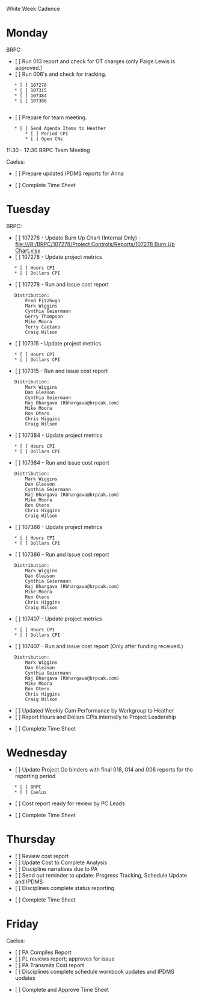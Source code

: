 White Week Cadence

= Monday =
BRPC:
* [ ] Run 013 report and check for OT charges (only Paige Lewis is approved.)
* [ ] Run 006's and check for tracking.
	* [ ] 107278
	* [ ] 107315
	* [ ] 107384
	* [ ] 107386
	 
* [ ] Prepare for team meeting.
	* [ ] Send Agenda Items to Heather
		* [ ] Period CPI
		* [ ] Open CNs

11:30 - 12:30 BRPC Team Meeting

Caelus:
* [ ] Prepare updated IPDMS reports for Anna
 
* [ ] Complete Time Sheet

= Tuesday =
BRPC:
* [ ] 107278 - Update Burn Up Chart (Internal Only) - [[file:///R:/BRPC/107278/Project Controls/Reports/107278 Burn Up Chart.xlsx]]
* [ ] 107278 - Update project metrics
	* [ ] Hours CPI
	* [ ] Dollars CPI
* [ ] 107278 - Run and issue cost report
	Distribution:
		Fred Fitzhugh
		Mark Wiggins
		Cynthia Geiermann
		Gerry Thompson
		Mike Moora
		Terry Caetano
		Craig Wilson
* [ ] 107315 - Update project metrics
	* [ ] Hours CPI
	* [ ] Dollars CPI
* [ ] 107315 - Run and issue cost report 
	Distribution:
		Mark Wiggins
		Dan Gleason
		Cynthia Geiermann
		Raj Bhargava (Rbhargava@brpcak.com)
		Mike Moora
		Ron Otero
		Chris Higgins
		Craig Wilson
* [ ] 107384 - Update project metrics
	* [ ] Hours CPI
	* [ ] Dollars CPI
* [ ] 107384 - Run and issue cost report 
	Distribution:
		Mark Wiggins
		Dan Gleason
		Cynthia Geiermann
		Raj Bhargava (Rbhargava@brpcak.com)
		Mike Moora
		Ron Otero
		Chris Higgins
		Craig Wilson
* [ ] 107386 - Update project metrics
	* [ ] Hours CPI
	* [ ] Dollars CPI
* [ ] 107386 - Run and issue cost report 
	Distribution:
		Mark Wiggins
		Dan Gleason
		Cynthia Geiermann
		Raj Bhargava (Rbhargava@brpcak.com)
		Mike Moora
		Ron Otero
		Chris Higgins
		Craig Wilson
* [ ] 107407 - Update project metrics
	* [ ] Hours CPI
	* [ ] Dollars CPI
* [ ] 107407 - Run and issue cost report (Only after funding received.)
	Distribution:
		Mark Wiggins
		Dan Gleason
		Cynthia Geiermann
		Raj Bhargava (Rbhargava@brpcak.com)
		Mike Moora
		Ron Otero
		Chris Higgins
		Craig Wilson
 
* [ ] Updated Weekly Cum Performance by Workgroup to Heather
* [ ] Report Hours and Dollars CPIs internally to Project Leadership

* [ ] Complete Time Sheet
 
= Wednesday =
* [ ] Update Project Go binders with final 018, 014 and 006 reports for the reporting period
	* [ ] BRPC
	* [ ] Caelus
* [ ] Cost report ready for review by PC Leads

* [ ] Complete Time Sheet

= Thursday =
* [ ] Review cost report
* [ ] Update Cost to Complete Analysis
* [ ] Discipline narratives due to PA
* [ ] Send out reminder to update: Progress Tracking, Schedule Update and IPDMS 
* [ ] Disciplines complete status reporting
 
* [ ] Complete Time Sheet

= Friday =
Caelus:
* [ ] PA Compiles Report
* [ ] PL reviews report; approves for issue
* [ ] PA Transmits Cost report
* [ ] Disciplines complete schedule workbook updates and IPDMS updates

* [ ] Complete and Approve Time Sheet
